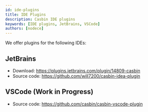 ```yaml
---
id: ide-plugins
title: IDE Plugins
description: Casbin IDE plugins
keywords: [IDE plugins, JetBrains, VSCode]
authors: [nodece]
---
```


We offer plugins for the following IDEs:

## JetBrains

- Download: <https://plugins.jetbrains.com/plugin/14809-casbin>
- Source code: <https://github.com/will7200/casbin-idea-plugin>

## VSCode (Work in Progress)

- Source code: <https://github.com/casbin/casbin-vscode-plugin>
